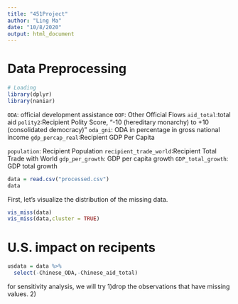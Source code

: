 ```yaml
---
title: "451Project"
author: "Ling Ma"
date: "10/8/2020"
output: html_document
---
```

# Data Preprocessing
```r
# Loading
library(dplyr)
library(naniar)
```

`ODA`: official development assistance
`OOF`: Other Official Flows
`aid_total`:total aid
`polity2`:Recipient Polity Score,  "-10 (hereditary monarchy) to +10 (consolidated democracy)"
`oda_gni`: ODA in percentage in gross national income
`gdp_percap_real`:Recipient GDP Per Capita

`population`: Recipient Population
`recipient_trade_world`:Recipient Total Trade with World
`gdp_per_growth`: GDP per capita growth
`GDP_total_growth`: GDP total growth

```r
data = read.csv("processed.csv")
data
```
First, let's visualize the distribution of the missing data.
```r
vis_miss(data)
vis_miss(data,cluster = TRUE)
```

# U.S. impact on recipents

```r
usdata = data %>%
  select(-Chinese_ODA,-Chinese_aid_total)
```
for sensitivity analysis, we will try 1)drop the observations that have missing values. 2)
